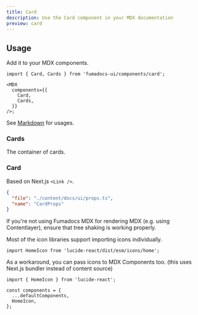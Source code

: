 ```yaml
---
title: Card
description: Use the Card component in your MDX documentation
preview: card
---
```



## Usage

Add it to your MDX components.

```tsx
import { Card, Cards } from 'fumadocs-ui/components/card';

<MDX
  components={{
    Card,
    Cards,
  }}
/>;
```

See [Markdown](/docs/ui/markdown#cards) for usages.

### Cards

The container of cards.

### Card

Based on Next.js `<Link />`.

```json doc-gen:typescript
{
  "file": "./content/docs/ui/props.ts",
  "name": "CardProps"
}
```

<Callout title="Tree Shaking on icons" type="warn">

If you're not using Fumadocs MDX for rendering MDX (e.g. using Contentlayer), ensure that
tree shaking is working properly.

Most of the icon libraries support importing icons individually.

```tsx
import HomeIcon from 'lucide-react/dist/esm/icons/home';
```

As a workaround, you can pass icons to MDX Components too. (this uses Next.js bundler instead of content source)

```tsx title="page.tsx"
import { HomeIcon } from 'lucide-react';

const components = {
  ...defaultComponents,
  HomeIcon,
};
```

</Callout>
